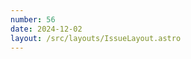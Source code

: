 ```yaml
---
number: 56
date: 2024-12-02
layout: /src/layouts/IssueLayout.astro
---
```



<Title title={`Issue ${frontmatter.number}`} date={frontmatter.date} />

<NewsletterSponsorSlot
  title="Codemagic makes Apple M2 machines available, even on the free tier!"
  url={`codemagic.io/start/?utm_campaign%3DiOS%20CI%20Newsletter%26utm_medium%3Dweb%26utm_source%3DiOS%20CI%20Newsletter%20Issue%20${frontmatter.number}%26utm_content%3D2024-12-02`}
  description="Codemagic is the first CI/CD to make Apple M2 machines available to everyone (including the free tier!). This is a free upgrade from M1 machines with no price change."
  image="https://d2thv89fb05cma.cloudfront.net/ioscinewsletter/images/codemagic-star.png"
/>

**🚀 The perfect developer tools bundle 🚀**

If you have been following my content for a while, you will know that I am passionate about helping mobile developers and teams **improve their developer experience**.

In fact, that is one of the main reasons why I took an interest in the **tooling** and **automation** side of mobile development very early on in my career and a big part of why I started this newsletter.

During my career, I have seen first hand the impact that investing in either developing or purchasing developer tools can have on the **pace** and **quality** of the software you deliver to your users.

For this reason, I have always wanted to make an app that helps developers in the same way other developer tools help me in my day to day.

And so I did! Earlier this year, [Hidde](https://bsky.app/profile/hiddevdploeg.bsky.social) and I decided to join forces and embark on a mission to craft the best possible developer experiences in one of the hardest yet most important parts of the app development process: **shipping your apps**. We created a native **macOS client for App Store Connect** called [Helm](https://bsky.app/profile/helm-app.bsky.social) that has since helped over 5,000 developers ship their apps faster and better!

Today, I am thrilled to announce that we have partnered with [Antoine van der Lee](https://x.com/twannl) to offer you **contingent pricing** for [Helm](https://bsky.app/profile/helm-app.bsky.social) and [RocketSim](https://x.com/rocketsim_app). If you would like to learn more about how contingent pricing works and find out more about how **you can subscribe to both apps in the cheapest way possible**, check out [this article on Antoine's blog](https://www.avanderlee.com/optimization/contingent-pricing-for-in-app-subscriptions/).

<Providers />

## [📦 Ready-to-run Swift Package to bump your version and build number on CI/CD](https://d2thv89fb05cma.cloudfront.net/ioscinewsletter/code/CIHelper.zip)

Kicking off a brand new kind of **email-only** content for the newsletter this week. Along with great content in every issue, I am going to also share **ready-to-use code** that you bring directly into your **CI/CD workflows**.

To kick things off, download the code for a tool I built last week that:

- Sets the **version number** of all your app targets based on the name of the current branch.
- Bumps the **build number** for all your app targets to be higher than the latest build number on TestFlight.
- **Commits** and **pushes** the changes to the release branch.

Best thing? It's built entirely in Swift! 🎉

## [✂️ A practical example on how to cut your app's size in half](https://ericsspace.com/articles/how-to-reduce-tpbank-appsize-by-half/)

Have you ever wondered **why an app takes so much space on your phone**? Or are you working an app and want to find a way to optimize its final bundle size?

That's exactly what Tuan Hoang has done. He has taken an app he uses every day and, through some research, has **found a way of cutting its size by half**! Thankfully for us, he has documented the process in this must-read article.

## [🚀 How to generate authentication tokens for the App Store Connect API using Swift](https://bootstragram.com/blog/jwt-tokens-app-store-connect-api-swift/)

The App Store Connect API requires authentication for its endpoints. Unlike other APIs, where you can simply generate and copy-paste an API key, authenticating with this API involves a more complex process. In this article, [Mickaël Floc'hlay](https://www.linkedin.com/in/mickaelflochlay/) provides an excellent guide to generating authentication tokens using Swift.

Alternatively, if you don't want to roll your own solution to communicate with the App Store Connect API, I would recommend you check out [Antoine van der Lee](https://x.com/twannl)'s [appstoreconnect-swift-sdk](https://github.com/AvdLee/appstoreconnect-swift-sdk) Swift Package, which provides an **authenticated networking client** and **type-safe endpoints generated from the API's OpenAPI spec**. It powers all of Helm's communication with the App Store Connect API and we love it so much that we now help maintain it too!

## [🕵️‍♂️ Automate memory leak discovery using GitHub Actions](https://www.amanjeet.me/discovering-ios-memory-leaks-part-three/)

Memory leaks are the cause of many mobile app issues in production such as crashes and diagnosing and fixing them can be incredibly hard.

Making sure that those memory leaks that you have put a lot of effort into fixing don't re-appear is incredibly important and, in this article, [Amanjeet Singh Gurtatta](https://x.com/droid_singh) shows you how you can **automatically audit your app for memory leaks using CI/CD**.

## [🚀 Use Bitrise on Amazon Web Services](https://bitrise.io/blog/post/bitrise-on-aws-benefits-of-using-a-cloud-native-mobile-ci-cd-solution)

[Bitrise](https://x.com/bitrise) have recently announced that they have now added support to use your own **Amazon Web Services** nodes such as **EC2** instances as the underlying infrastructure for [Bitrise](http://x.com/bitrise)'s CI/CD service and use [Bitrise](http://x.com/bitrise) to manage them.

[Balázs Ilsinszki](https://x.com/ilsinszkibal) tells you all about it in this post on [Bitrise](http://x.com/bitrise)'s blog.
